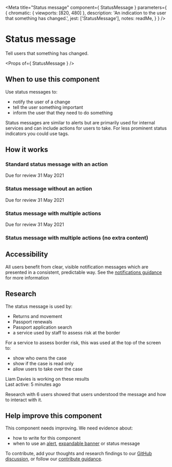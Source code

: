 
<Meta
  title="Status message"
  component={ StatusMessage }
  parameters={ {
    chromatic: { viewports: [820, 480] },
    description: 'An indication to the user that something has changed.',
    jest: ['StatusMessage'],
    notes: readMe,
  } }
/>

# Status message

Tell users that something has changed.

<Preview withToolbar>
  <Story name="StatusMessage">
    <StatusMessage status="On hold" />
  </Story>
</Preview>

<Props of={ StatusMessage } />

## When to use this component

Use status messages to:

  - notify the user of a change
  - tell the user something important
  - inform the user that they need to do something

Status messages are similar to alerts but are primarily used for internal services and can include actions for users to take.
For less prominent status indicators you could use tags.

## How it works

### Standard status message with an action

<Preview>
  <Story name="Standard">
    <StatusMessage status="On hold" actions={[{ href: "#", text: "Review" }]}>
      Due for review 31 May 2021
    </StatusMessage>
  </Story>
</Preview>

### Status message without an action

<Preview>
	<Story name="Standard without action">
		<StatusMessage status="On hold">Due for review 31 May 2021</StatusMessage>
	</Story>
</Preview>

### Status message with multiple actions

<Preview>
  <Story name="MultipleActions">
    <StatusMessage status="On hold" actions={[
        { href: "#", text: "Review" },
        { href: "#", text: "Extend hold" },
      ]}>
      Due for review 31 May 2021
    </StatusMessage>
  </Story>
</Preview>
 
### Status message with multiple actions (no extra content)

<Preview>
  <Story name="MultipleActions no extra content">
    <StatusMessage
      status="On hold"
      actions={[
        { href: "#", text: "Review" },
        { href: "#", text: "Extend hold" },
      ]}>
    </StatusMessage>
  </Story>
</Preview>

## Accessibility

All users benefit from clear, visible notification messages which are presented in a consistent, predictable way. See the <a href="/accessibility/notifications">notifications guidance</a> for more information

## Research

The status message is used by:

  - Returns and movement
  - Passport renewals
  - Passport application search
  - a service used by staff to assess risk at the border

For a service to assess border risk, this was used at the top of the screen to:

- show who owns the case
- show if the case is read only
- allow users to take over the case

<Preview>
  <Story name="ExampleFromIntenalService">
    <StatusMessage
      status="Read only"
      actions={[{ href: "#", text: "Take over" }]}>
      Liam Davies is working on these results
      <br />
      Last active: 5 minutes ago
    </StatusMessage>
  </Story>
</Preview>

Research with 6 users showed that users understood the message and how to interact with it.

## Help improve this component

This component needs improving. We need evidence about:

- how to write for this component
- when to use an [alert](/components?name=Alert), [expandable banner](/components?name=Expandable%20banner) or status message

To contribute, add your thoughts and research findings to our [GitHub discussion](https://github.com/UKHomeOffice/design-system/discussions/419), or follow our [contribute guidance](/get-involved).
